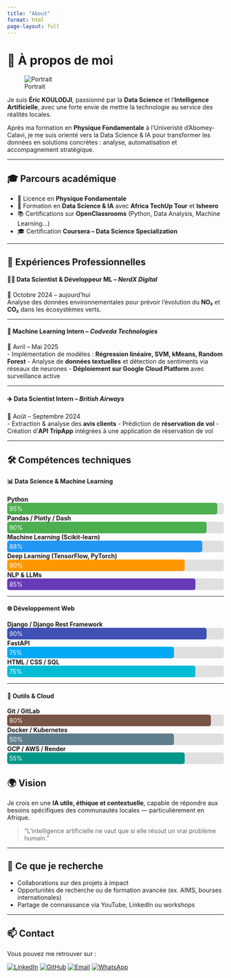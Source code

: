 ```yaml
---
title: "About"
format: html
page-layout: full
---
```


# 👤 À propos de moi

![Portrait](images/Eric-2.JPG){.rounded-photo}

Je suis **Éric KOULODJI**, passionné par la **Data Science** et l’**Intelligence Artificielle**, avec une forte envie de mettre la technologie au service des réalités locales.

Après ma formation en **Physique Fondamentale** à l'Univeristé d'Abomey-Calavi, je me suis orienté vers la Data Science & IA pour transformer les données en solutions concrètes : analyse, automatisation et accompagnement stratégique.

---

## 🎓 Parcours académique

- 🧪 Licence en **Physique Fondamentale**
- 🧠 Formation en **Data Science & IA** avec **Africa TechUp Tour** et **Isheero**
- 📚 Certifications sur **OpenClassrooms** (Python, Data Analysis, Machine Learning…)
- 🎓 Certification  **Coursera – Data Science Specialization**

---

## 💼 Expériences Professionnelles

#### 👨‍💻 Data Scientist & Développeur ML – *NerdX Digital*  
📅 Octobre 2024 – aujourd’hui  
Analyse des données environnementales pour prévoir l’évolution du **NO₂** et **CO₂** dans les écosystèmes verts.

---

#### 🧠 Machine Learning Intern – *Codveda Technologies*  
📅 Avril – Mai 2025  
- Implémentation de modèles : **Régression linéaire, SVM, kMeans, Random Forest**
- Analyse de **données textuelles** et détection de sentiments via réseaux de neurones
- **Déploiement sur Google Cloud Platform** avec surveillance active

---

#### ✈️ Data Scientist Intern – *British Airways*  
📅 Août – Septembre 2024  
- Extraction & analyse des **avis clients**
- Prédiction de **réservation de vol**
- Création d'**API TripApp** intégrées à une application de réservation de vol

---

## 🛠️ Compétences techniques


<div style="max-width: 700px;">

#### 📊 Data Science & Machine Learning

**Python**  
<div style="background-color: #e0e0e0; border-radius: 5px;">
  <div style="width: 95%; background-color: #4caf50; padding: 5px; border-radius: 5px; color: white;">95%</div>
</div>

**Pandas / Plotly / Dash**  
<div style="background-color: #e0e0e0; border-radius: 5px;">
  <div style="width: 90%; background-color: #4caf50; padding: 5px; border-radius: 5px; color: white;">90%</div>
</div>

**Machine Learning (Scikit-learn)**  
<div style="background-color: #e0e0e0; border-radius: 5px;">
  <div style="width: 88%; background-color: #2196f3; padding: 5px; border-radius: 5px; color: white;">88%</div>
</div>

**Deep Learning (TensorFlow, PyTorch)**  
<div style="background-color: #e0e0e0; border-radius: 5px;">
  <div style="width: 80%; background-color: #ff9800; padding: 5px; border-radius: 5px; color: white;">80%</div>
</div>

**NLP & LLMs**  
<div style="background-color: #e0e0e0; border-radius: 5px;">
  <div style="width: 85%; background-color: #673ab7; padding: 5px; border-radius: 5px; color: white;">85%</div>
</div>

---

#### 🌐 Développement Web

**Django / Django Rest Framework**  
<div style="background-color: #e0e0e0; border-radius: 5px;">
  <div style="width: 90%; background-color: #3f51b5; padding: 5px; border-radius: 5px; color: white;">90%</div>
</div>

**FastAPI**  
<div style="background-color: #e0e0e0; border-radius: 5px;">
  <div style="width: 75%; background-color: #03a9f4; padding: 5px; border-radius: 5px; color: white;">75%</div>
</div>

**HTML / CSS / SQL**  
<div style="background-color: #e0e0e0; border-radius: 5px;">
  <div style="width: 85%; background-color: #00bcd4; padding: 5px; border-radius: 5px; color: white;">75%</div>
</div>

---

#### 🧰 Outils & Cloud

**Git / GitLab**  
<div style="background-color: #e0e0e0; border-radius: 5px;">
  <div style="width: 92%; background-color: #795548; padding: 5px; border-radius: 5px; color: white;">80%</div>
</div>

**Docker / Kubernetes**  
<div style="background-color: #e0e0e0; border-radius: 5px;">
  <div style="width: 75%; background-color: #607d8b; padding: 5px; border-radius: 5px; color: white;">50%</div>
</div>

**GCP / AWS / Render**  
<div style="background-color: #e0e0e0; border-radius: 5px;">
  <div style="width: 80%; background-color: #009688; padding: 5px; border-radius: 5px; color: white;">55%</div>
</div>

</div>



## 🌍 Vision

Je crois en une **IA utile, éthique et contextuelle**, capable de répondre aux besoins spécifiques des communautés locales — particulièrement en Afrique.

> "L’intelligence artificielle ne vaut que si elle résout un vrai problème humain."

---

## 🤝 Ce que je recherche

- Collaborations sur des projets à impact
- Opportunités de recherche ou de formation avancée (ex. AIMS, bourses internationales)
- Partage de connaissance via YouTube, LinkedIn ou workshops

---

## 📫 Contact

Vous pouvez me retrouver sur :


[![LinkedIn](https://img.shields.io/badge/💼%20LinkedIn-blue?style=for-the-badge)](https://www.linkedin.com/in/dona-erick)
[![GitHub](https://img.shields.io/badge/🐙%20GitHub-black?style=for-the-badge)](https://github.com/dona-eric)
[![Email](https://img.shields.io/badge/📧%20Email-red?style=for-the-badge)](mailto:donaerickoulodji@gmail.com)
[![WhatsApp](https://img.shields.io/badge/💬%20WhatsApp-Contact-green?style=for-the-badge)](https://wa.me/2290151344289)
